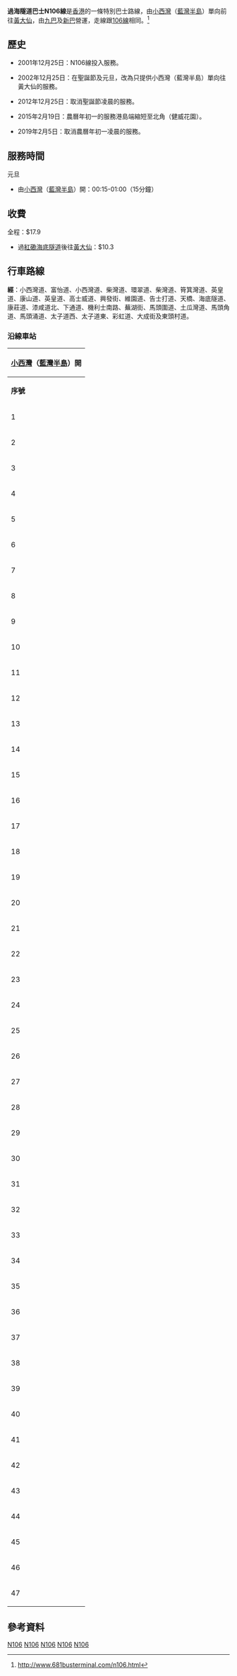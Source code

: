 {{公共汽車路線基礎資訊
| 路線名稱             = 過海隧道巴士N106線
| 外文名稱             =
| 代表圖像             =KMB Route N106.jpg
| 代表圖像二           =NWFB Route N106.JPG
| 經營者               = 九巴
| 經營者二             = 新巴
| 所屬車廠             =九巴：九龍灣車廠（K）<BR>新巴：創富道車廠
| 路線用車             = Enviro 500 MMC
| 起點站               = [[小西灣（藍灣半島）公共運輸交匯處|小西灣(藍灣半島)]]
| 途經地點             = [[新蒲崗|新蒲崗]]、[[九龍城|九龍城]]、[[馬頭圍|馬頭圍]]、[[土瓜灣|土瓜灣]]、[[紅磡|紅磡]]、[[紅磡海底隧道|紅磡海底隧道]]、[[銅鑼灣|銅鑼灣]]、[[英皇道|英皇道]]、[[西灣河|西灣河]]、[[筲箕灣|筲箕灣]]、[[柴灣|柴灣]]
| 去程途經地點         =
| 回程途經地點         =
| 終點站               = [[黃大仙巴士總站|黃大仙]]
| 路線性質             = 特別通宵巴士路線
| 全程行駛里程         = 80分鐘
| 單程行駛里程         =
| 全程行車時間         = 22.5公里
| 單程行車時間         =
| 服務時間             = 見下
| 班次頻率             =15分鐘一班
| 全程收費             = $16.5
| 分段收費站點         =
| 去程分段收費站點     = 過海底隧道後：$9.5
| 回程分段收費站點     = 
| 服務時間以外替代路線 = [[過海隧道巴士106線|過海隧道巴士106線]]
| 主要競爭交通         = [[港鐵|港鐵]]
| 備註                 =
| 走線圖               =
| 走線圖說明           =
}}

'''過海隧道巴士N106線'''是[[香港|香港]]的一條特別巴士路線，由[[小西灣|小西灣]]（[[藍灣半島|藍灣半島]]）單向前往[[黃大仙_(香港地方)|黃大仙]]，由[[九巴|九巴]]及[[新巴|新巴]]營運，走線跟[[過海隧道巴士106線|106線]]相同。<ref>http://www.681busterminal.com/n106.html</ref>

==歷史==
*2001年12月25日：N106線投入服務。

*2002年12月25日：在聖誕節及元旦，改為只提供小西灣（藍灣半島）單向往黃大仙的服務。

*2012年12月25日：取消聖誕節凌晨的服務。

*2015年2月19日：農曆年初一的服務港島端縮短至北角（健威花園）。

*2019年2月5日：取消農曆年初一凌晨的服務。
==服務時間==
;元旦
*由[[小西灣|小西灣]]（[[藍灣半島|藍灣半島]]）開：00:15-01:00（15分鐘）

==收費==
全程：$17.9
*過[[海底隧道_(香港)|紅磡海底隧道]]後往[[黃大仙_(香港地方)|黃大仙]]：$10.3

==行車路線==
'''經'''：小西灣道、富怡道、小西灣道、柴灣道、環翠道、柴灣道、筲箕灣道、英皇道、康山道、英皇道、高士威道、興發街、維園道、告士打道、天橋、海底隧道、康莊道、漆咸道北、下通道、機利士南路、蕪湖街、馬頭圍道、土瓜灣道、馬頭角道、馬頭涌道、太子道西、太子道東、彩虹道、大成街及東頭村道。
===沿線車站===
{|class="wikitable" style="text-align: center"
!colspan=3|[[小西灣|小西灣]]（[[藍灣半島|藍灣半島]]）開
|-
!'''序號'''!!'''車站名稱'''!!'''位置'''
|-
|1||[[小西灣|小西灣]]（[[藍灣半島|藍灣半島]]）||[[小西灣（藍灣半島）公共運輸交匯處|小西灣（藍灣半島）公共運輸交匯處]]
|-
|2||[[富怡花園|富怡花園]]||富怡道
|-
|3||曉翠街||[[小西灣道|小西灣道]]
|-
|4||富城閣||rowspan=3|[[柴灣道|柴灣道]]
|-
|5||[[樂軒臺|樂軒臺]]
|-
|6||環翠街市
|-
|7||[[環翠邨|環翠邨]]澤翠樓||rowspan=3|環翠道
|-
|8||[[興華邨|興華邨]]卓華樓
|-
|9||興華邨豐興樓
|-
|10||天主教海星堂||rowspan=5|柴灣道
|-
|11||[[興民邨|興民邨]]
|-
|12||[[山翠苑|山翠苑]]
|-
|13||[[筲箕灣東官立中學|筲箕灣東官立中學]]
|-
|14||[[阿公岩道|阿公岩道]]
|-
|15||南安里||rowspan=5|[[筲箕灣道|筲箕灣道]]
|-
|16||新成街
|-
|17||海晏街
|-
|18||[[西灣河文娛中心|西灣河文娛中心]]
|-
|19||太富街
|-
|20||[[康怡廣場|康怡廣場]]||[[康山道|康山道]]
|-
|21||寶峰園||rowspan=9|[[英皇道|英皇道]]
|-
|22||[[新威園|新威園]]
|-
|23||民新街
|-
|24||[[健康村|健康村]]
|-
|25||[[健威花園|健威花園]]
|-
|26||[[新都城大廈|新都城大廈]]
|-
|27||長康街
|-
|28||[[炮台山站|炮台山站]]
|-
|29||[[清風街|清風街]]
|-
|30||colspan=2|[[興發街|興發街]]
|-
|31||[[信和廣場|景隆街]]||[[告士打道|告士打道]]
{{Routemapbreak|colspan=5|{{SR|1}}[[海底隧道_(香港)|海底隧道]]}}
|-
|32||[[海底隧道_(香港)|海底隧道]]收費廣場||[[康莊道|康莊道]]
{{Routemapbreak|colspan=5|{{SR|1}}[[漆咸道北|漆咸道北]]；[[蕪湖街|蕪湖街]]下通道}}
|-
|33||孖庶街||[[蕪湖街|蕪湖街]]
|-
|34||[[佛光街|佛光街]]||rowspan=3|[[馬頭圍道|馬頭圍道]]
|-
|35||北拱街
|-
|36||石塘街
|-
|37||浙江街||rowspan=2|[[土瓜灣道|土瓜灣道]]
|-
|38||上鄉道
|-
|39||中華煤氣公司||rowspan=2|[[馬頭角道|馬頭角道]]
|-
|40||[[欣榮花園|欣榮花園]]
|-
|41||[[馬頭角道|馬頭角道]]||rowspan=2|[[馬頭涌道|馬頭涌道]]
|-
|42||[[亞皆老街|亞皆老街]]球場
|-
|43||[[富豪東方酒店|富豪東方酒店]]||[[太子道東|太子道東]]
|-
|44||[[王仲銘中學|王仲銘中學]]||[[彩虹道|彩虹道]]
|-
|45||colspan=2|大成街
|-
|46||[[黃大仙下邨|黃大仙下邨]]龍慧樓||[[東頭村道|東頭村道]]
|-
|47||colspan=2|[[黃大仙巴士總站|黃大仙巴士總站]]
|}

==參考資料==
<references/>

{{黃大仙區巴士路線列表}}{{香港東區巴士路線列表}}{{香港海底隧道巴士路線|N106}}
{{香港通宵巴士路線列表}}
[[Category:九龍巴士特別巴士路線|N106]]
[[Category:過海隧道特別巴士路線|N106]]
[[Category:城巴及新世界第一巴士特別巴士路線|N106]]
[[Category:黃大仙區巴士路線|N106]]
[[Category:香港東區巴士路線|N106]]